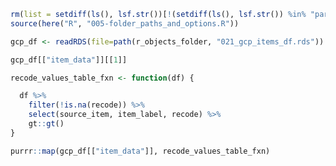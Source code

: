 ```r
rm(list = setdiff(ls(), lsf.str())[!(setdiff(ls(), lsf.str()) %in% "params")])
source(here("R", "005-folder_paths_and_options.R"))
```

```r
gcp_df <- readRDS(file=path(r_objects_folder, "021_gcp_items_df.rds"))
```

```r
gcp_df[["item_data"]][[1]]

recode_values_table_fxn <- function(df) {

  df %>%
    filter(!is.na(recode)) %>%
    select(source_item, item_label, recode) %>%
    gt::gt()
}

purrr::map(gcp_df[["item_data"]], recode_values_table_fxn)


```
